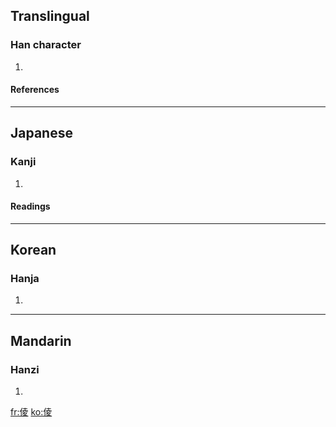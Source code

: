 ==Translingual==
===Han character===
{{Han char|rad=人|as=08|sn=10|four=2424<sub>7</sub>|canj=人土金水 (OGCE)}}
# {{defn|Han}}
====References====
{{Han ref|kx=0109.090|dkj=00799|dj=0232.070|hdz=10170.050|uh=5030|ud=20528|bh=D0CD|bd=53453}}
----
==Japanese==
===Kanji===
{{ja-kanji|grade=|rs=人08}}
# {{defn|Japanese}}
====Readings====
{{ja-readings|on=[[りょう]] (ryō), [[ろう]] (rō)|kun=[[おかす]] (okasu), [[あぎむく]] (agimuku), [[ながい]] (nagai)}}
----
==Korean==
===Hanja===
{{ko-hanja|hangeul=릉|rv=reung|mr=rŭng}}
# {{defn|Korean}}
----
==Mandarin==
===Hanzi===
{{cmn-hanzi|pin=[[léng]] ([[leng2]])|wg=leng<sup>2</sup>}}
# {{defn|Mandarin}}

[[fr:倰]]
[[ko:倰]]